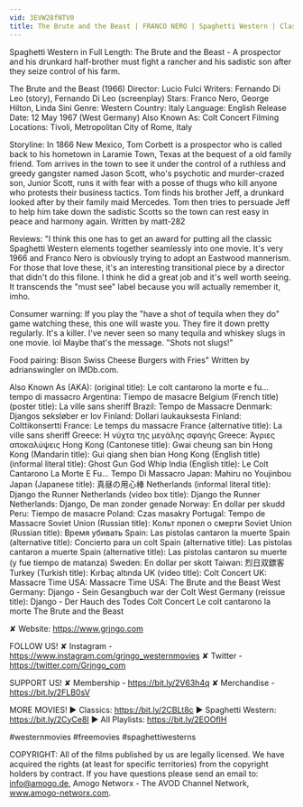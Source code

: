 ```yaml
---
vid: 3EVW28fNTV0
title: The Brute and the Beast | FRANCO NERO | Spaghetti Western | Classic Film | English
---
```


Spaghetti Western in Full Length: The Brute and the Beast - A prospector and his drunkard half-brother must fight a rancher and his sadistic son after they seize control of his farm. 

The Brute and the Beast (1966)
Director: Lucio Fulci
Writers: Fernando Di Leo (story), Fernando Di Leo (screenplay)
Stars: Franco Nero, George Hilton, Linda Sini 
Genre: Western 
Country: Italy
Language: English
Release Date: 12 May 1967 (West Germany)
Also Known As: Colt Concert 
Filming Locations: Tivoli, Metropolitan City of Rome, Italy 

Storyline:
In 1866 New Mexico, Tom Corbett is a prospector who is called back to his hometown in Laramie Town, Texas at the bequest of a old family friend. Tom arrives in the town to see it under the control of a ruthless and greedy gangster named Jason Scott, who's psychotic and murder-crazed son, Junior Scott, runs it with fear with a posse of thugs who kill anyone who protests their business tactics. Tom finds his brother Jeff, a drunkard looked after by their family maid Mercedes. Tom then tries to persuade Jeff to help him take down the sadistic Scotts so the town can rest easy in peace and harmony again. Written by matt-282

Reviews:
"I think this one has to get an award for putting all the classic Spaghetti Western elements together seamlessly into one movie. It's very 1966 and Franco Nero is obviously trying to adopt an Eastwood mannerism. For those that love these, it's an interesting transitional piece by a director that didn't do this filone. I think he did a great job and it's well worth seeing. It transcends the "must see" label because you will actually remember it, imho.

Consumer warning: If you play the "have a shot of tequila when they do" game watching these, this one will waste you. They fire it down pretty regularly. It's a killer. I've never seen so many tequila and whiskey slugs in one movie. lol Maybe that's the message. "Shots not slugs!"

Food pairing: Bison Swiss Cheese Burgers with Fries" Written by adrianswingler on IMDb.com.

Also Known As (AKA):
(original title): Le colt cantarono la morte e fu... tempo di massacro
Argentina: Tiempo de masacre
Belgium (French title) (poster title): La ville sans sheriff
Brazil: Tempo de Massacre
Denmark: Djangos seksløber er lov
Finland: Dollari laukauksesta
Finland: Colttikonsertti
France: Le temps du massacre
France (alternative title): La ville sans sheriff
Greece: Η νύχτα της μεγάλης σφαγής
Greece: Άγριες αποκαλύψεις
Hong Kong (Cantonese title): Gwai cheung san bin
Hong Kong (Mandarin title): Gui qiang shen bian
Hong Kong (English title) (informal literal title): Ghost Gun God Whip
India (English title): Le Colt Cantarono La Morte E Fu... Tempo Di Massacro
Japan: Mahiru no Youjinbou
Japan (Japanese title): 真昼の用心棒
Netherlands (informal literal title): Django the Runner
Netherlands (video box title): Django the Runner
Netherlands: Django, De man zonder genade
Norway: En dollar per skudd
Peru: Tiempo de masacre
Poland: Czas masakry
Portugal: Tempo de Massacre
Soviet Union (Russian title): Кольт пропел о смерти
Soviet Union (Russian title): Время убивать
Spain: Las pistolas cantaron la muerte
Spain (alternative title): Concierto para un colt
Spain (alternative title): Las pistolas cantaron a muerte
Spain (alternative title): Las pistolas cantaron su muerte (y fue tiempo de matanza)
Sweden: En dollar per skott
Taiwan: 烈日双鏢客
Turkey (Turkish title): Kırbaç altında
UK (video title): Colt Concert
UK: Massacre Time
USA: Massacre Time
USA: The Brute and the Beast
West Germany: Django - Sein Gesangbuch war der Colt
West Germany (reissue title): Django - Der Hauch des Todes
 Colt Concert
 Le colt cantarono la morte
 The Brute and the Beast

✘ Website: https://www.grjngo.com

FOLLOW US!
✘ Instagram - https://www.instagram.com/grjngo_westernmovies
✘ Twitter - https://twitter.com/Grjngo_com

SUPPORT US!
✘ Membership - https://bit.ly/2V63h4q
✘ Merchandise - https://bit.ly/2FLB0sV

MORE MOVIES! 
► Classics: https://bit.ly/2CBLt8c 
► Spaghetti Western: https://bit.ly/2CyCe8I 
► All Playlists: https://bit.ly/2EOOfIH 

#westernmovies #freemovies #spaghettiwesterns

COPYRIGHT: All of the films published by us are legally licensed. We have acquired the rights (at least for specific territories) from the copyright holders by contract. If you have questions please send an email to: info@amogo.de, Amogo Networx - The AVOD Channel Network, www.amogo-networx.com.